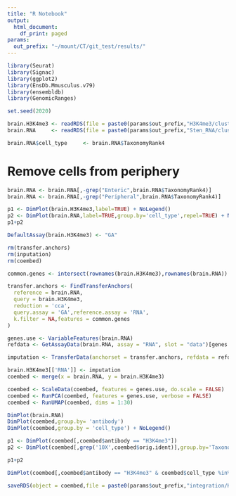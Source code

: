 ```yaml
---
title: "R Notebook"
output:
  html_document:
    df_print: paged
params:
  out_prefix: "~/mount/CT/git_test/results/"
---
```


```r
library(Seurat)
library(Signac)
library(ggplot2)
library(EnsDb.Mmusculus.v79)
library(ensembldb)
library(GenomicRanges)

set.seed(2020)
```


```r
brain.H3K4me3 <- readRDS(file = paste0(params$out_prefix,"H3K4me3/clustering/01.clustering.Rds"))
brain.RNA     <- readRDS(file = paste0(params$out_prefix,"Sten_RNA/clustering/01.clustering_20000cells.Rds"))

brain.RNA$cell_type     <- brain.RNA$TaxonomyRank4
```

# Remove cells from periphery

```r
brain.RNA <- brain.RNA[,-grep("Enteric",brain.RNA$TaxonomyRank4)]
brain.RNA <- brain.RNA[,-grep("Peripheral",brain.RNA$TaxonomyRank4)]
```


```r
p1 <- DimPlot(brain.H3K4me3,label=TRUE) + NoLegend()
p2 <- DimPlot(brain.RNA,label=TRUE,group.by='cell_type',repel=TRUE) + NoLegend()
p1+p2
```


```r
DefaultAssay(brain.H3K4me3) <- "GA"

rm(transfer.anchors)
rm(inputation)
rm(coembed)

common.genes <- intersect(rownames(brain.H3K4me3),rownames(brain.RNA))

transfer.anchors <- FindTransferAnchors(
  reference = brain.RNA,
  query = brain.H3K4me3,
  reduction = 'cca',
  query.assay = 'GA',reference.assay = 'RNA',
  k.filter = NA,features = common.genes
)

genes.use <- VariableFeatures(brain.RNA)
refdata <- GetAssayData(brain.RNA, assay = "RNA", slot = "data")[genes.use, ]

imputation <- TransferData(anchorset = transfer.anchors, refdata = refdata, weight.reduction = brain.H3K4me3[["lsi"]])

brain.H3K4me3[['RNA']] <- imputation
coembed <- merge(x = brain.RNA, y = brain.H3K4me3)

coembed <- ScaleData(coembed, features = genes.use, do.scale = FALSE)
coembed <- RunPCA(coembed, features = genes.use, verbose = FALSE)
coembed <- RunUMAP(coembed, dims = 1:30)

DimPlot(brain.RNA)
DimPlot(coembed,group.by= 'antibody')
DimPlot(coembed,group.by = 'cell_type') + NoLegend()

p1 <- DimPlot(coembed[,coembed$antibody == "H3K4me3"])
p2 <- DimPlot(coembed[,grep('10X',coembed$orig.ident)],group.by='TaxonomyRank4',label=TRUE,repel=TRUE) + NoLegend()

p1+p2

DimPlot(coembed[,coembed$antibody == "H3K4me3" & coembed$cell_type %in% c('Neurons_1','Neurons_2','Neurons_3')]) + coord_cartesian(xlim=c(-15,15),ylim=c(-15,15))
```



```r
saveRDS(object = coembed,file = paste0(params$out_prefix,"integration/H3K4me3_RNA/H3K4me3_RNA_coembed.Rds"))
```














